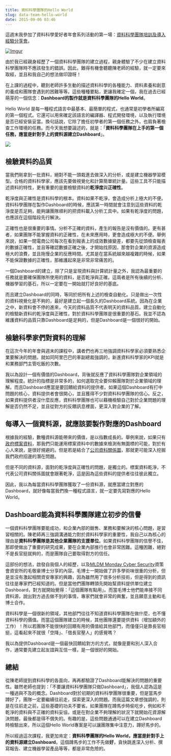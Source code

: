 ```yaml
---
title: 資料科學團隊的Hello World
slug: data-team-hello-world
date: 2015-09-06 03:46
---
```


這週末我參加了資料科學愛好者年會系列活動的第一場：[資料科學團隊培訓及導入經驗分享會](http://datasci.tw/event/data_team/)。

[![Imgur](http://i.imgur.com/rNaDzKN.png)](http://datasci.tw/)

由於我已經親身經歷了一個資料科學團隊的建立過程，親身體驗了不少在建立資料科學團隊時不應該發生的錯誤。因此，難得有機會聽聽陳老師的經驗，就一定要來取經，並且和我自己的想法做印證呀！

在上課的過程中，聽到老師許多生動的描述資料科學的各種能力、資料素養和創意的養成和團隊會遇到的困難等等。這些種種要點，更讓我確定一個，我在過去已經萌芽的一個信念：**Dashboard的製作就是資料科學團隊的Hello World**。

Hello World 是每一種程式語言中最基本、最簡單的程式，也通常是初學者所編寫的第一個程式。它還可以用來確定該語言的編譯器、程式開發環境，以及執行環境是否已經安裝妥當。換句話說，它除了擔任初學者的第一個任務之外，也肩負著檢查工作環境的任務。而今天我想要論述的，就是：「**資料科學團隊在上手的第一個任務，應當是針對手上的資料源建立Dashboard**」。

![](http://i.imgur.com/Lf5Q79U.png)

## 檢驗資料的品質

當我們剛拿到一批資料，絕對不能一頭栽進去做深入的分析，或是建立機器學習模型。合格的資料科學家，應該先要做視覺化和計算簡單統計量。這些工具不只能描述資料的特性，更有重要的是要檢驗資料的**乾淨度**與**正確性**。

乾淨度與正確性是資料科學的根本。資料如果不乾淨，會造成分析上極大的不便。資料科學團隊在製作Dashboard的時候，應該第一時間就會注意到這些資料的乾淨度是否足夠，能夠讓團隊順利的把資料載入分析工具中。如果有乾淨度的問題，也應該在這個階段先行解決。

正確性也是很重要的事情。分析不正確的資料，產生的報告是沒有價值的。更有甚者，如果團隊不能掌握資料的正確性，在未來應用時，更會造成極大的不便。舉例來說，如果一間電商公司每次在看到報表上的成效數據變差，都要先從頭檢查報表的數據正確性，並且等確認數據正確之後，才開始找原因，那會對企業的資源造成極大的浪費，並且拖慢企業的反應時間。尤其是在當系統越來越複雜的時候，如果不能保證數據的正確性，那維護起來是非常非常痛苦的。

一個Dashboard的建立，除了只是呈現資料與計算統計量之外，我認為最重要的任務就是要確保團隊所使用的資料，是否乾淨與正確。這兩者是所有後續的分析、機器學習的基石，所以一定要在一開始就打好良好的基底。

而且建立Dashboard的同時，等同於把所有上述的檢查自動化。只是做出一次性的資料視覺化是不夠的，最好是建立起一個長久的Dashboard系統。因為在企業之中，新資料會不停的進來，今天的資料品質不代表明天的資料品質。建立自動化的檢驗新資料的乾淨度與正確性，對於資料科學團隊是很重要的基石。我並不認為維護資料的品質只靠Dashboard是足夠的，但是Dashboard是一個很好的開始。

## 檢驗科學家們對資料的理解

在這次今年的年會與週末的課程中，講者們也再三地強調資料科學家必須要熟悉企業要解決的問題。就如同阿里巴巴的車副總裁強調的，新進資料科學家的KPI就是和業務部門主管吃飯的次數。

我以為設計一個有價值的Dashboard，背後就反應了資料科學團隊對企業領域的理解程度。統計的指標是非常多的，如何選取完全要仰賴團隊對於企業領域的理解。而且Dashboard應當是要回饋給資料的提供者。如果這個Dashboard有打中問題的核心，資料提供者會很開心，並且獲得不少對資料科學團隊的信心。反之，如果資料提供者沒什麼反應，資料科學團隊也可以藉機檢驗自己對於企業問題的理解是否仍然不足，並且從對方的反饋訊息裡面，更深入對企業的了解。

## 每導入一個資料源，就應該要製作對應的Dashboard

根據我的經驗，數種資料源能帶來的價值，是以指數成長的。舉例來說，如果只有[政府標案資料](http://data.gov.tw/node/8345)，那我們只能運用標案資料中的數據來檢測有無圍標的可能，對於有心人來說，是很好規避的。但是若是結合了[公司資料關係圖](http://company-graph.g0v.ronny.tw/index/about)，那就更可能深入挖掘我們政府招邊的潛在問題。

但是不同的資料源，面對的乾淨度與正確性的問題，是獨立的。標案資料乾淨，不代表公司資料關係圖就會跟著乾淨，這是因為這些資料的提供者往往彼此獨立。

因此，我以為每當資料科學團隊獲取了一份資料源，就應當建立對應的Dashboard，就好像每當我們換一種程式語言，就一定要先寫對應的Hello World。

## Dashboard能為資料科學團隊建立初步的信譽

一個資料科學團隊要能成功，和企業內部的銷售、業務和要解決的核心問題，是習習相關的。陳老師再三強調溝通能力對於資料科學家的重要性，我自己以為核心的理由是**資料科學團隊是其他企業團隊的支援單位**。如果資料科學團隊的信譽不佳，那即使做出了重要的研究成果，要在企業內部推行也會非常困難。這種困難，絕對不是長官挺就夠的，而是團隊自己要取得對方的信任。

這部份的想法，啟發自我個人的經歷，以及[MLDM Monday Cyber Security](http://www.meetup.com/Taiwan-R/events/221493175/)資策會資安所的毛敬豪博士分享的內容。毛博士一開始做了許多學術味很重的分析，但是並沒有激起相關資安專家的興趣，因為雖然用了很多分析技術，但是得到的資訊往往是專家們已經知道的。但是當他們團隊轉頭先開始幫資料提供單位建立Dashboard，對方就開始覺得：「這個團隊有點用」。而當毛博士他們能串接不同資料源，說出對方過去做不到的事情，專家們就會非常的興奮，並且願意主動和毛博士合作。

資料科學是一個很新的領域，其他部門往往不知道資料科學團隊在做什麼，也不懂資料科學的價值。而當這個團隊建立的時候，其他團隊還要提供資料（增加額外的工作）！所以若團隊不能很快的回饋有用的價值給其他部門，而僅僅只是靠長官相挺，這看起來不就很「空降」、「借長官壓人」的感覺嗎？

我以為提供Dashboard是一個最快回饋給對方的方式，就像是要和別人深入合作，通常要先建立起友誼與互信一樣，是一個很好的開始。

## 總結

從陳老師提到資料科學的各面向，再再都驗證了Dashboard能解決的問題的重要性。雖然老師也提到：「不要讓資料科學團隊只做Dashboard」，我個人認為這是一種過與不及的概念。Dashboard對於初期的資料科學團隊很重要，但是當馬步蹲好了，團隊一定要繼續往前走，探索更深入的問題。而我這篇文章想強調的，則是在往前走之前，這些基礎的功夫不要省。如果團隊在蹲馬步時偷吃步，例如和不乾淨的資料與不正確的資料妥協，或是在對企業不夠理解的狀況下就開始花資源解決問題，最後都是得不償失的。有趣的是，這些問題通通可以在建立Dashboard時檢驗出來，所以這個Hello World專案是可以讓團隊集中注意力，蹲好馬步的。

所以經過這次課程，我更加肯定：**資料科學團隊的Hello World，應當是針對手上的資料源建立Dashboard**。這個蹲馬步的工作不先做**好**，貪快跳進深入分析、撰寫報告、建立機器學習產品等等，都是非常危險的。
